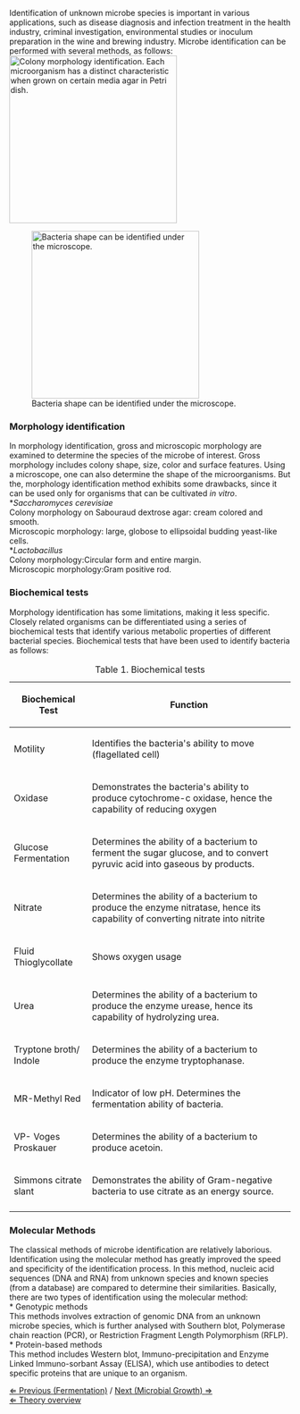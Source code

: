 Identification of unknown microbe species is important in various applications, such as disease diagnosis and infection treatment in the health industry, criminal investigation, environmental studies or inoculum preparation in the wine and brewing industry. Microbe identification can be performed with several methods, as follows:
[[File: Colony morphology.jpg|thumb|300px|right| Colony morphology identification. Each microorganism has a distinct characteristic when grown on certain media agar in Petri dish.]]

[[File: Bacteria shape.png|thumb|300px|right|Bacteria shape can be identified under the microscope.]]


===Morphology identification===
In morphology identification, gross and microscopic morphology are examined to determine the species of the microbe of interest. Gross morphology includes colony shape, size, color and surface features. Using a microscope, one can also determine the shape of the microorganisms. But the, morphology identification method exhibits some drawbacks, since it can be used only for organisms that can be cultivated ''in vitro''. <br>
*''Saccharomyces cerevisiae'' <br>
Colony morphology on Sabouraud dextrose agar: cream colored and smooth. <br>
Microscopic morphology: large, globose to ellipsoidal budding yeast-like cells. <br>
*''Lactobacillus''<br>
Colony morphology:Circular form and entire margin.<br>
Microscopic morphology:Gram positive rod.<br>


===Biochemical tests===
Morphology identification has some limitations, making it less specific. Closely related organisms can be differentiated using a series of biochemical tests that identify various metabolic properties of different bacterial species. Biochemical tests that have been used to identify bacteria as follows:
{| border="1"
|+ Table 1. Biochemical tests
! scope="col" | Biochemical Test
! scope="col" | Function
|-
! scope="row" | Motility 
| Identifies the bacteria's ability to move (flagellated cell)
|-
! scope="row" | Oxidase
| Demonstrates the bacteria's ability to produce cytochrome-c oxidase, hence the capability of reducing oxygen
|-
! scope="row" | Glucose Fermentation 
| Determines the ability of a bacterium to ferment the sugar glucose, and to convert pyruvic acid into gaseous by products. 
|-
! scope="row" | Nitrate 
| Determines the ability of a bacterium to produce the enzyme nitratase, hence its capability of converting nitrate into nitrite
|-
! scope="row" | Fluid Thioglycollate
| Shows oxygen usage 
|-
! scope="row" | Urea
| Determines the ability of a bacterium to produce the enzyme urease, hence its capability of hydrolyzing urea.
|-
! scope="row" | Tryptone broth/ Indole 
| Determines the ability of a bacterium to produce the enzyme tryptophanase.
|-
! scope="row" | MR-Methyl Red
| Indicator of low pH. Determines the fermentation ability of bacteria.
|-
! scope="row" | VP- Voges Proskauer
| Determines the ability of a bacterium to produce acetoin.
|-
! scope="row" | Simmons citrate slant
| Demonstrates the ability of Gram-negative bacteria to use citrate as an energy source.
|-
|}


===Molecular Methods===
The classical methods of microbe identification are relatively laborious. Identification using the molecular method has greatly improved the speed and specificity of the identification process. In this method, nucleic acid sequences (DNA and RNA) from unknown species and known species (from a database) are compared to determine their similarities. Basically, there are two types of identification using the molecular method:<br>
* Genotypic methods<br>
This methods involves extraction of genomic DNA from an unknown microbe species, which is further analysed with Southern blot, Polymerase chain reaction (PCR), or Restriction Fragment Length Polymorphism (RFLP).<br>
* Protein-based methods<br>
This method includes Western blot, Immuno-precipitation and Enzyme Linked Immuno-sorbant Assay (ELISA), which use antibodies to detect specific proteins that are unique to an organism.


[[Fermentation|&lArr; Previous (Fermentation)]] / [[Microbial Growth|Next (Microbial Growth) &rArr;]] <br>
[[Fermentation_Case|&lArr; Theory overview]]